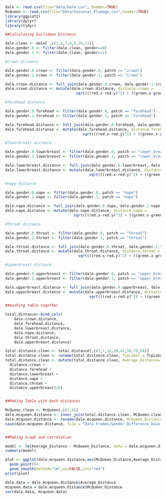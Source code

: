 ```r
dale <- read.csv(file="Data/Dale.csv", header=TRUE)
McQueen <- read.csv(file="Data/Seasonal_Plumage.csv",header=TRUE)
library(ggplot2)
library(dplyr)
library(tidyr)

##Calculating Euclidean Distance

dale.clean <- dale[ ,c(2,6,7,8,9,10,11)]
dale.gender.0 <- filter(dale.clean, gender==0)
dale.gender.1 <- filter(dale.clean, gender==1)

#crown distance

dale.gender.0.crown <- filter(dale.gender.0, patch == "crown")
dale.gender.1.crown <- filter(dale.gender.1, patch == "crown")

dale.crown.distance <- full_join(dale.gender.0.crown, dale.gender.1.crown, by = "WJSpecID")
dale.crown.distance <- mutate(dale.crown.distance, distance.crown = 
                                sqrt(((red.x-red.y)^2) + ((green.x-green.y)^2) + ((blue.x-blue.y)^2)))

#forehead distance

dale.gender.0.forehead <- filter(dale.gender.0, patch == "forehead")
dale.gender.1.forehead <- filter(dale.gender.1, patch == "forehead")

dale.forehead.distance <- full_join(dale.gender.0.forehead, dale.gender.1.forehead, by = "WJSpecID")
dale.forehead.distance <- mutate(dale.forehead.distance, distance.forehead = 
                                   sqrt(((red.x-red.y)^2) + ((green.x-green.y)^2) + ((blue.x-blue.y)^2)))

#lowerbreast distance

dale.gender.0.lowerbreast <- filter(dale.gender.0, patch == "lower_breast")
dale.gender.1.lowerbreast <- filter(dale.gender.1, patch == "lower_breast")

dale.lowerbreast.distance <- full_join(dale.gender.0.lowerbreast, dale.gender.1.lowerbreast, by = "WJSpecID")
dale.lowerbreast.distance <- mutate(dale.lowerbreast.distance, distance.lowerbreast = 
                                      sqrt(((red.x-red.y)^2) + ((green.x-green.y)^2) + ((blue.x-blue.y)^2)))

#nape distance

dale.gender.0.nape <- filter(dale.gender.0, patch == "nape")
dale.gender.1.nape <- filter(dale.gender.1, patch == "nape")

dale.nape.distance <- full_join(dale.gender.0.nape, dale.gender.1.nape, by = "WJSpecID")
dale.nape.distance <- mutate(dale.nape.distance, distance.nape = 
                               sqrt(((red.x-red.y)^2) + ((green.x-green.y)^2) + ((blue.x-blue.y)^2)))

#throat distance

dale.gender.0.throat <- filter(dale.gender.0, patch == "throat")
dale.gender.1.throat <- filter(dale.gender.1, patch == "throat")

dale.throat.distance <- full_join(dale.gender.0.throat, dale.gender.1.throat ,by = "WJSpecID")
dale.throat.distance <- mutate(dale.throat.distance, distance.throat = 
                                 sqrt(((red.x-red.y)^2) + ((green.x-green.y)^2) + ((blue.x-blue.y)^2)))

#upperbreast distance

dale.gender.0.upperbreast <- filter(dale.gender.0, patch == "upper_breast")
dale.gender.1.upperbreast <- filter(dale.gender.1, patch == "upper_breast")

dale.upperbreast.distance <- full_join(dale.gender.0.upperbreast, dale.gender.1.upperbreast, by = "WJSpecID")
dale.upperbreast.distance <- mutate(dale.upperbreast.distance, distance.upperbreast = 
                                      sqrt(((red.x-red.y)^2) + ((green.x-green.y)^2) + ((blue.x-blue.y)^2)))

##mashing table together

total.distance<-bind_cols(
    dale.crown.distance,
    dale.forehead.distance,
    dale.lowerbreast.distance,
    dale.nape.distance,
    dale.throat.distance,
    dale.upperbreast.distance)

total.distance.clean <- total.distance[,c(1,7,14,28,42,56,70,84)]
total.distance.clean <- rename(total.distance.clean, TipLabel = TipLabel.x)
total.distance.clean <- mutate(total.distance.clean, Average_Distance=(
  distance.crown +
  distance.forehead +
  distance.lowerbreast +
  distance.nape +
  distance.throat +
  distance.upperbreast)/6)


##Making Table with both distances

McQueen.clean <- McQueen[,c(1,6)]
dale.mcqueen.distance <- inner_join(total.distance.clean, McQueen.clean, by="TipLabel")
dale.mcqueen.distance <- rename(dale.mcqueen.distance, McQueen_Distance = sexual_dichromatism)
save(dale.mcqueen.distance, file = "Data Frames/Gender Difference Dale Mcqueen")


##Making Graph and correlation

model <- lm(Average_Distance ~ McQueen_Distance, data = dale.mcqueen.distance)
summary(model)

plot <- ggplot(dale.mcqueen.distance,aes(McQueen_Distance,Average_Distance)) + 
  geom_point()+
  geom_smooth(method="lm",se=FALSE,col="red")
print(plot)

dale.data = dale.mcqueen.distance$Average_Distance
mcqueen.data = dale.mcqueen.distance$McQueen_Distance
cor(dale.data, mcqueen.data)
```



